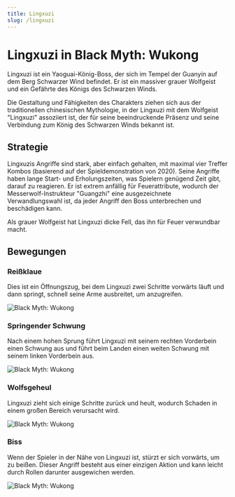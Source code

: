 ```yaml
---
title: Lingxuzi
slug: /lingxuzi
---
```


# Lingxuzi in Black Myth: Wukong

Lingxuzi ist ein Yaoguai-König-Boss, der sich im Tempel der Guanyin auf dem Berg Schwarzer Wind befindet. Er ist ein massiver grauer Wolfgeist und ein Gefährte des Königs des Schwarzen Winds.

Die Gestaltung und Fähigkeiten des Charakters ziehen sich aus der traditionellen chinesischen Mythologie, in der Lingxuzi mit dem Wolfgeist "Lingxuzi" assoziiert ist, der für seine beeindruckende Präsenz und seine Verbindung zum König des Schwarzen Winds bekannt ist.

## Strategie

Lingxuzis Angriffe sind stark, aber einfach gehalten, mit maximal vier Treffer Kombos (basierend auf der Spieldemonstration von 2020). Seine Angriffe haben lange Start- und Erholungszeiten, was Spielern genügend Zeit gibt, darauf zu reagieren. Er ist extrem anfällig für Feuerattribute, wodurch der Messerwolf-Instrukteur "Guangzhi" eine ausgezeichnete Verwandlungswahl ist, da jeder Angriff den Boss unterbrechen und beschädigen kann.

Als grauer Wolfgeist hat Lingxuzi dicke Fell, das ihn für Feuer verwundbar macht.

## Bewegungen

### Reißklaue

Dies ist ein Öffnungszug, bei dem Lingxuzi zwei Schritte vorwärts läuft und dann springt, schnell seine Arme ausbreitet, um anzugreifen.

<img src="https://image.informedainews.com/siliezhua.gif" alt="Black Myth: Wukong"/>

### Springender Schwung

Nach einem hohen Sprung führt Lingxuzi mit seinem rechten Vorderbein einen Schwung aus und führt beim Landen einen weiten Schwung mit seinem linken Vorderbein aus.

<img src="https://image.informedainews.com/fpjhs.gif" alt="Black Myth: Wukong"/>

### Wolfsgeheul

Lingxuzi zieht sich einige Schritte zurück und heult, wodurch Schaden in einem großen Bereich verursacht wird.

<img src="https://image.informedainews.com/lh.gif" alt="Black Myth: Wukong"/>

### Biss

Wenn der Spieler in der Nähe von Lingxuzi ist, stürzt er sich vorwärts, um zu beißen. Dieser Angriff besteht aus einer einzigen Aktion und kann leicht durch Rollen darunter ausgewichen werden.

<img src="https://image.informedainews.com/qy.gif" alt="Black Myth: Wukong"/>

